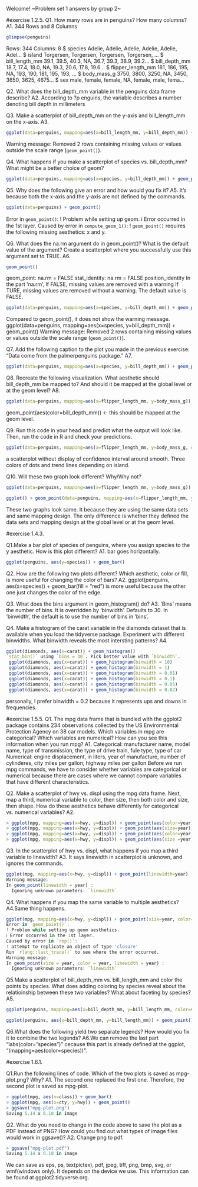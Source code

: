 Welcome! ~Problem set 1 answers by group 2~

#exercise 1.2.5.
Q1.
How many rows are in penguins?
How many columns?
A1.
344 Rows and 8 Columns

```r
glimpse(penguins)
```

Rows: 344 Columns: 8 \$ species <fct> Adelie, Adelie, Adelie, Adelie, Adelie, Adel… \$ island <fct> Torgersen, Torgersen, Torgersen, Torgersen, … \$ bill_length_mm <dbl> 39.1, 39.5, 40.3, NA, 36.7, 39.3, 38.9, 39.2… \$ bill_depth_mm <dbl> 18.7, 17.4, 18.0, NA, 19.3, 20.6, 17.8, 19.6… \$ flipper_length_mm <int> 181, 186, 195, NA, 193, 190, 181, 195, 193, … \$ body_mass_g <int> 3750, 3800, 3250, NA, 3450, 3650, 3625, 4675… \$ sex <fct> male, female, female, NA, female, male, fema…

Q2.
What does the bill_depth_mm variable in the penguins data frame describe?
A2.
According to ?p
enguins, the variable describes a number denoting bill depth in millimeters

Q3.
Make a scatterplot of bill_depth_mm on the y-axis and bill_length_mm on the x-axis.
A3.

```r
ggplot(data=penguins, mapping=aes(x=bill_length_mm, y=bill_depth_mm)) + geom_point()
```

Warning message: Removed 2 rows containing missing values or values outside the scale range (`geom_point()`).

Q4.
What happens if you make a scatterplot of species vs. bill_depth_mm?
What might be a better choice of geom?

```r
ggplot(data=penguins, mapping=aes(x=species, y=bill_depth_mm)) + geom_point()
```

Q5.
Why does the following give an error and how would you fix it?
A5.
It's because both the x-axis and the y-axis are not defined by the commands.

```r
ggplot(data=penguins) + geom_point()
```

Error in `geom_point()`: !
Problem while setting up geom.
ℹ Error occurred in the 1st layer.
Caused by error in `compute_geom_1()`: !
`geom_point()` requires the following missing aesthetics: x and y.

Q6.
What does the na.rm argument do in geom_point()?
What is the default value of the argument?
Create a scatterplot where you successfully use this argument set to TRUE.
A6.

```r
geom_point()
```

geom_point: na.rm = FALSE stat_identity: na.rm = FALSE position_identity In the part 'na.rm', If FALSE, missing values are removed with a warning If TURE, missing values are removed without a warning.
The default value is FALSE.

```r
ggplot(data=penguins, mapping=aes(x=species, y=bill_depth_mm)) + geom_point(na.rm = TRUE)
```

Compared to geom_point(), it does not show the warning message.
ggplot(data=penguins, mapping=aes(x=species, y=bill_depth_mm)) + geom_point() Warning message: Removed 2 rows containing missing values or values outside the scale range (`geom_point()`).

Q7.
Add the following caption to the plot you made in the previous exercise: "Data come from the palmerpenguins package." A7.

```r
ggplot(data=penguins, mapping=aes(x=species, y=bill_depth_mm)) + geom_point() + labs(title = "Data come from the palmerpenguins package")
```

Q8.
Recreate the following visualization.
What aesthetic should bill_depth_mm be mapped to?
And should it be mapped at the global level or at the geom level?
A8.

```r
ggplot(data=penguins, mapping=aes(x=flipper_length_mm, y=body_mass_g)) + geom_point(aes(color=bill_depth_mm)) + geom_smooth()
```

geom_point(aes(color=bill_depth_mm)) \<- this should be mapped at the geom level.

Q9.
Run this code in your head and predict what the output will look like.
Then, run the code in R and check your predictions.

```r
ggplot(data=penguins, mapping=aes(x=flipper_length_mm, y=body_mass_g, color=island)) + geom_point() + geom_smooth(se=FALSE)
```

a scatterplot without display of confidence interval around smooth.
Three colors of dots and trend lines depending on island.

Q10.
Will these two graph look different?
Why/Why not?

```r
ggplot(data=penguins, mapping=aes(x=flipper_length_mm, y=body_mass_g)) + geom_point() + geom_smooth()
```

```r
ggplot() + geom_point(data=penguins, mapping=aes(x=flipper_length_mm, y=body_mass_g)) + geom_smooth(data=penguins, mapping=aes(x=flipper_length_mm, y=body_mass_g))
```

These two graphs look same.
It because they are using the same data sets and same mapping design.
The only difference is whether they defined the data sets and mapping design at the global level or at the geom level.

#exercise 1.4.3.

Q1.Make a bar plot of species of penguins, where you assign species to the y aesthetic.
How is this plot different?
A1.
bar goes horizontally.

```r
ggplot(penguins, aes(y=species)) + geom_bar()
```

Q2.
How are the following two plots different?
Which aesthetic, color or fill, is more useful for changing the color of bars?
A2.
ggplot(penguins, aes(x=species)) + geom_bar(fill = "red") is more useful because the other one just changes the color of the edge.

Q3.
What does the bins argument in geom_histogram() do?
A3.
'Bins' means the number of bins.
It is overridden by 'binwidth'.
Defaults to 30.
In 'binwidth', the default is to use the number of bins in 'bins'.

Q4.
Make a histogram of the carat variable in the diamonds dataset that is available when you load the tidyverse package.
Experiment with different binwidths.
What binwidth reveals the most intersting patterns?
A4.

```r
ggplot(diamonds, aes(x=carat)) + geom_histogram()
`stat_bin()` using `bins = 30`. Pick better value with `binwidth`.
 ggplot(diamonds, aes(x=carat)) + geom_histogram(binwidth = 10)
 ggplot(diamonds, aes(x=carat)) + geom_histogram(binwidth = 1)
 ggplot(diamonds, aes(x=carat)) + geom_histogram(binwidth = 0.01)
 ggplot(diamonds, aes(x=carat)) + geom_histogram(binwidth = 0.1)
 ggplot(diamonds, aes(x=carat)) + geom_histogram(binwidth = 0.05)
 ggplot(diamonds, aes(x=carat)) + geom_histogram(binwidth = 0.02)
```

personally, I prefer binwidth = 0.2 because it represents ups and downs in frequencies.

#exercise 1.5.5.
Q1.
The mpg data frame that is bundled with the ggplot2 package contains 234 observations collected by the US Environmental Protection Agency on 38 car models.
Which variables in mpg are categorical?
Which variables are numerical?
How can you see this information when you run mpg?
A1.
Categorical: manufacturer name, model name, type of transmission, the type of drive train, fule type, type of car Numerical: engine displacement, in liters, year of manufacture, number of cylinderes, city miles per gallon, highway miles per gallon Before we run mpg commands, we have to consider whether variables are categorical or numerical because there are cases where we cannot compare variables that have different characteristics.

Q2.
Make a scatterplot of hwy vs. displ using the mpg data frame.
Next, map a third, numerical variable to color, then size, then both color and size, then shape.
How do these aesthetics behave differently for categorical vs. numerical variables?
A2.

```r
> ggplot(mpg, mapping=aes(x=hwy, y=displ)) + geom_point(aes(color=year))
> ggplot(mpg, mapping=aes(x=hwy, y=displ)) + geom_point(aes(size=year))
> ggplot(mpg, mapping=aes(x=hwy, y=displ)) + geom_point(aes(color=year, size=year))
> ggplot(mpg, mapping=aes(x=hwy, y=displ)) + geom_point(aes(size =year))
```

Q3.
In the scatterplot of hwy vs. displ, what happens if you map a third variable to linewidth?
A3.
It says linewidth in scatterplot is unknown, and ignores the commands.

```r
ggplot(mpg, mapping=aes(x=hwy, y=displ)) + geom_point(linewidth=year)
Warning message:
In geom_point(linewidth = year) :
  Ignoring unknown parameters: `linewidth`
```

Q4.
What happens if you map the same variable to multiple aesthetics?
A4.Same thing happens.

```r
ggplot(mpg, mapping=aes(x=hwy, y=displ)) + geom_point(size=year, color=year, linewidth=year)
Error in `geom_point()`:
! Problem while setting up geom aesthetics.
ℹ Error occurred in the 1st layer.
Caused by error in `rep()`:
! attempt to replicate an object of type 'closure'
Run `rlang::last_trace()` to see where the error occurred.
Warning message:
In geom_point(size = year, color = year, linewidth = year) :
  Ignoring unknown parameters: `linewidth`
```

Q5.Make a scatterplot of bill_depth_mm vs. bill_length_mm and color the points by species.
What does adding coloring by species reveal about the relatioinship between these two variables?
What about faceting by species?
A5.

```r
ggplot(penguins, mapping=aes(x=bill_depth_mm, y=bill_length_mm, color=species)) + geom_point()
```

```r
ggplot(penguins, aes(x=bill_depth_mm, y=bill_length_mm)) + geom_point() + facet_wrap(~species)
```

Q6.What does the following yield two separate legends?
How would you fix it to combine the two legends?
A6.We can remove the last part "labs(color="species")" cecause this part is already defined at the ggplot, "(mapping=aes(color=species))".

#exercise 1.6.1.

Q1.Run the following lines of code.
Which of the two plots is saved as mpg-plot.png?
Why?
A1.
The second one replaced the first one.
Therefore, the second plot is saved as mpg-plot.

```r
> ggplot(mpg, aes(x=class)) + geom_bar()
> ggplot(mpg, aes(x=cty, y=hwy)) + geom_point()
> ggsave("mpg-plot.png")
Saving 5.14 x 6.18 in image
```

Q2.
What do you need to change in the code above to save the plot as a PDF instead of PNG?
How could you find out what types of image files would work in ggsave()?
A2.
Change png to pdf.

```r
> ggsave("mpg-plot.pdf")
Saving 5.14 x 6.18 in image
```

We can save as eps, ps, tex(pictex), pdf, jpeg, tiff, png, bmp, svg, or wmf(windows only).
It depends on the device we use.
This information can be found at ggplot2.tidyverse.org.
